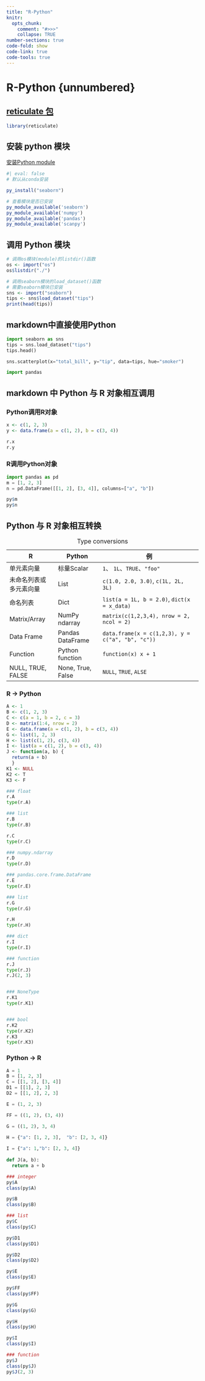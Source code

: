 ```yaml
---
title: "R-Python"
knitr: 
  opts_chunk: 
    comment: "#>>>"
    collapse: TRUE
number-sections: true
code-fold: show
code-link: true
code-tools: true
---
```

# R-Python {unnumbered}

## [reticulate 包](https://rstudio.github.io/reticulate/index.html){.uri}

```r
library(reticulate)
```

## **安装 python 模块**

[安装Python module](https://rstudio.github.io/reticulate/articles/python_packages.html)

```r
#| eval: false
# 默认从conda安装

py_install("seaborn")

# 查看模块是否已安装
py_module_available('seaborn')
py_module_available('numpy')
py_module_available('pandas')
py_module_available('scanpy')
```

## 调用 Python 模块

```r
# 调用os模块(module)的listdir()函数
os <- import("os")
os$listdir("./")

# 调用seaborn模块的load_dataset()函数
# 需要seaborn模块已安装
sns <- import("seaborn")
tips <- sns$load_dataset("tips")
print(head(tips))
```

## markdown中直接使用Python

```python
import seaborn as sns
tips = sns.load_dataset("tips")
tips.head()

sns.scatterplot(x="total_bill", y="tip", data=tips, hue="smoker")

import pandas
```

## **markdown 中 Python 与 R 对象相互调用**

### Python调用R对象

```r
x <- c(1, 2, 3)
y <- data.frame(a = c(1, 2), b = c(3, 4))
```

```python
r.x
r.y
```

### R调用Python对象

```python
import pandas as pd
m = [1, 2, 3]
n = pd.DataFrame([[1, 2], [3, 4]], columns=["a", "b"])
```

```r
py$m
py$n
```

## **Python 与 R 对象相互转换**

| R                      | Python            | 例                                               |
|------------------|-----------------|-------------------------------------|
| 单元素向量             | 标量Scalar        | `1`、 `1L`、`TRUE`、`"foo"`                      |
| 未命名列表或多元素向量 | List              | `c(1.0, 2.0, 3.0)`, `c(1L, 2L, 3L)`              |
| 命名列表               | Dict              | `list(a = 1L, b = 2.0)`, `dict(x = x_data)`      |
| Matrix/Array           | NumPy ndarray     | `matrix(c(1,2,3,4), nrow = 2, ncol = 2)`         |
| Data Frame             | Pandas DataFrame  | `data.frame(x = c(1,2,3), y = c("a", "b", "c"))` |
| Function               | Python function   | `function(x) x + 1`                              |
| NULL, TRUE, FALSE      | None, True, False | `NULL`, `TRUE`, `ALSE`                           |

: Type conversions

### **R** → Python

```r
A <- 1
B <- c(1, 2, 3)
C <- c(a = 1, b = 2, c = 3)
D <- matrix(1:4, nrow = 2)
E <- data.frame(a = c(1, 2), b = c(3, 4))
G <- list(1, 2, 3)
H <- list(c(1, 2), c(3, 4))
I <- list(a = c(1, 2), b = c(3, 4))
J <- function(a, b) {
  return(a + b)
  }
K1 <- NULL
K2 <- T
K3 <- F
```

```python
### float
r.A
type(r.A)

### list
r.B
type(r.B)

r.C
type(r.C)

### numpy.ndarray
r.D
type(r.D)

### pandas.core.frame.DataFrame
r.E
type(r.E)

### list
r.G
type(r.G)

r.H
type(r.H)

### dict
r.I
type(r.I)

### function
r.J
type(r.J)
r.J(2, 3)


### NoneType
r.K1
type(r.K1)


### bool
r.K2
type(r.K2)
r.K3
type(r.K3)
```

### **Python** → R

```python
A = 1
B = [1, 2, 3]
C = [[1, 2], [3, 4]]
D1 = [[1], 2, 3]
D2 = [[1, 2], 2, 3]

E = (1, 2, 3)

FF = ((1, 2), (3, 4))

G = ((1, 2), 3, 4)

H = {"a": [1, 2, 3],  "b": [2, 3, 4]}
     
I = {"a": 1,"b": [2, 3, 4]}
     
def J(a, b):
  return a + b
```

```r
### integer
py$A
class(py$A)

py$B
class(py$B)

### list
py$C
class(py$C)

py$D1
class(py$D1)

py$D2
class(py$D2)

py$E
class(py$E)

py$FF
class(py$FF)

py$G
class(py$G)

py$H
class(py$H)

py$I
class(py$I)

### function
py$J
class(py$J)
py$J(2, 3)
```
